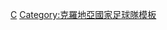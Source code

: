 {{National squad
 | name      = 2004年歐洲足球錦標賽克羅地亞參賽名單
 | bg          = white
 | fg          = #171796
 | bordercolor = red
 | country   = 克羅地亞
 | flag      = Croatia
 | comp link = 2004年歐洲足球錦標賽
 | comp      = 2004年-{zh-hans:欧洲足球锦标赛;zh-hk:歐洲國家盃;zh-tw:歐洲足球錦標賽;}-
 | p1        = [[弗拉迪米尔·瓦西里|華斯積]] 
 | p2        = [[马里奥·托基奇|-{zh-hans:马里奥·托基奇;zh-hk:托傑;zh-tw:托基奇;}-]] 
 | p3        = [[约瑟普·希穆尼奇|-{zh-hans:希穆尼奇;zh-hk:施蒙歷;zh-tw:希穆尼奇;}-]] 
 | p4        = [[斯捷潘·托马斯|-{zh-hans:托马斯;zh-hk:湯馬士;zh-tw:托馬斯;}-]] 
 | p5        = [[伊格尔·图多尔|-{zh-hans:图多尔;zh-hk:杜陀;zh-tw:圖多爾;}-]] 
 | p6        = [[鲍里斯·日夫科维奇|施夫高域]] 
 | p7        = [[米兰·拉帕伊奇|拉帕伊奇]]
 | p8        = [[达里奥·斯尔纳|-{zh-hans:斯尔纳;zh-hk:施拿;zh-tw:斯爾納;}-]]
 | p9        = [[达多·普尔绍|-{zh-hans:普尔绍;zh-hk:柏素;zh-tw:普爾紹;}-]] 
 | p10       = [[尼科·科瓦奇|-{zh-hans:尼科·科瓦奇;zh-hk:尼高·高華;zh-tw:尼科·科瓦奇;}-]]
 | p11       = [[Tomislav Šokota|蘇高達]] 
 | p12       = [[托米斯拉夫·布蒂纳|-{zh-hans:布蒂纳;zh-hk:畢天拿;zh-tw:布蒂納;}-]]
 | p13       = [[达里奥·西米奇|-{zh-hans:西米奇;zh-hk:史米;zh-tw:希米奇;}-]]
 | p14       = [[馬度·拿尼積克|-{zh-hans:内雷特尔亚克;zh-hk:拿尼積克;zh-tw:內雷特爾亞克;}-]] 
 | p15       = [[傑爾克·萊科|-{zh-hans:耶尔科·莱科;zh-hk:謝高·歷高;zh-tw:耶爾科·萊科;}-]]  
 | p16       = [[馬高·巴碧|-{zh-hans:巴比奇;zh-hk:巴碧;zh-tw:巴比奇;}-]]
 | p17       = [[伊万·克拉什尼奇|-{zh-hans:克拉什尼奇;zh-hk:卡斯歷;zh-tw:克拉什尼奇;}-]] 
 | p18       = [[伊维卡·奥利奇|-{zh-hans:奥利奇;zh-hk:奧歷;zh-tw:奧利奇;}-]] 
 | p19       = [[Ivica Mornar|摩拿]] 
 | p20       = [[Giovanni Rosso|羅素]] 
 | p21       = [[罗伯特·科瓦奇|-{zh-hans:罗伯特·科瓦奇;zh-hk:羅拔·高華;zh-tw:羅伯特·科瓦奇;}-]]
 | p22       = [[Nenad Bjelica|比積艾卡]]
 | p23       = [[约伊·迪杜利察|迪杜加]]
 | coach     = [[Otto Barić|巴歷]]
}}<noinclude>
[[Category:2004年歐洲足球錦標賽參賽名單模板|C]]
[[Category:克羅地亞國家足球隊模板]]
</noinclude>